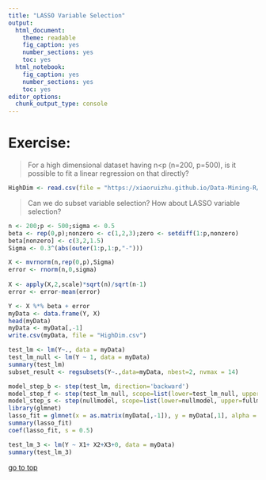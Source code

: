 ```yaml
---
title: "LASSO Variable Selection"
output: 
  html_document: 
    theme: readable
    fig_caption: yes
    number_sections: yes
    toc: yes
  html_notebook: 
    fig_caption: yes
    number_sections: yes
    toc: yes
editor_options: 
  chunk_output_type: console
---
```

# **Exercise:** 

> For a high dimensional dataset having n<p (n=200, p=500), is it possible to fit a linear regression on that directly?

```r
HighDim <- read.csv(file = "https://xiaoruizhu.github.io/Data-Mining-R/lecture/data/HighDim.csv")
```
> Can we do subset variable selection? 
> How about LASSO variable selection?

```r
n <- 200;p <- 500;sigma <- 0.5
beta <- rep(0,p);nonzero <- c(1,2,3);zero <- setdiff(1:p,nonzero)
beta[nonzero] <- c(3,2,1.5)
Sigma <- 0.3^(abs(outer(1:p,1:p,"-")))

X <- mvrnorm(n,rep(0,p),Sigma)
error <- rnorm(n,0,sigma)
    
X <- apply(X,2,scale)*sqrt(n)/sqrt(n-1)
error <- error-mean(error)

Y <- X %*% beta + error
myData <- data.frame(Y, X)
head(myData)
myData <- myData[,-1]
write.csv(myData, file = "HighDim.csv")

test_lm <- lm(Y~., data = myData)
test_lm_null <- lm(Y ~ 1, data = myData)
summary(test_lm)
subset_result <- regsubsets(Y~.,data=myData, nbest=2, nvmax = 14)

model_step_b <- step(test_lm, direction='backward')
model_step_f <- step(test_lm_null, scope=list(lower=test_lm_null, upper=test_lm), direction='forward')
model_step_s <- step(nullmodel, scope=list(lower=nullmodel, upper=fullmodel), direction='both')
library(glmnet)
lasso_fit = glmnet(x = as.matrix(myData[,-1]), y = myData[,1], alpha = 1, intercept = FALSE)
summary(lasso_fit)
coef(lasso_fit, s = 0.5)

test_lm_3 <- lm(Y ~ X1+ X2+X3+0, data = myData)
summary(test_lm_3)
```

[go to top](#header)



